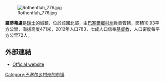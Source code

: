 [[Image:Rothenfluh_776.jpg|right]]

'''羅蒂弗盧'''是[[瑞士|瑞士]]的城鎮，位於該國北部，由[[巴塞爾鄉村州|巴塞爾鄉村州]]負責管轄，面積10.93平方公里，海拔高度471米，2012年人口783，七成人口信奉[[基督教|基督教]]，人口密度每平方公里72人。

==外部連結==
* [http://www.rothenfluh.ch Official website] {{Wayback|url=http://www.rothenfluh.ch/ |date=20130825065745 }} {{de icon}}

{{Switzerland-geo-stub}}
[[Category:巴塞尔乡村州的市镇|Category:巴塞尔乡村州的市镇]]